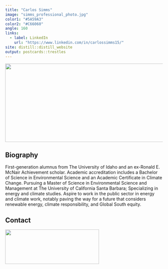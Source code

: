 ```yaml
---
title: "Carlos Simms"
image: "simms_professional_photo.jpg"
color1: "#5A59A3"
color2: "#C66060"
angle: 160
links:
  - label: LinkedIn
    url: "https://www.linkedin.com/in/carlossimms15/"
site: distill::distill_website
output: postcards::trestles
---
```


<img style="float: center; padding: 0px 10px 0px 0px;" src="santa_barbara_background_photo.jpg" width="625" height="250"/>

## Biography

First-generation alumnus from The University of Idaho and an ex-Ronald E. McNair Achievement scholar. Academic accreditation includes a Bachelor of Science in Environmental Science and an Academic Certificate in Climate Change. Pursuing a Master of Science in Environmental Science and Management at The University of California Santa Barbara; Specializing in energy and climate studies. Aspire to work in the public sector in energy and climate work, notably paving the way for a future that considers renewable energy, climate responsibility, and Global South equity.

## Contact

<img style="float: center; padding: 0px 10px 0px 0px;" src="simms_personal_info.jpg" width="300" height="110"/>
